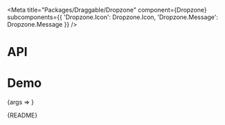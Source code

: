
<Meta
  title="Packages/Draggable/Dropzone"
  component={Dropzone}
  subcomponents={{
    'Dropzone.Icon': Dropzone.Icon,
    'Dropzone.Message': Dropzone.Message
  }}
/>

# API

<ArgsTable />

# Demo

<Canvas>
  <Story
    name="Dropzone"
    args={{ hasIcon: true, children: 'Message' }}
    argTypes={{
      tag: { control: { type: 'text' } },
      hasIcon: { name: 'Dropzone.Icon', table: { category: 'Story' } },
      children: { name: 'Dropzone.Message', table: { category: 'Story' } }
    }}
    parameters={{
      design: {
        allowFullscreen: true,
        type: 'figma',
        url: 'https://www.figma.com/file/6g87L4FdKZTA3knt3Rsfdx/Garden?node-id=14015-52473'
      }
    }}
  >
    {args => <DropzoneStory {...args} />}
  </Story>
</Canvas>

<Markdown>{README}</Markdown>
